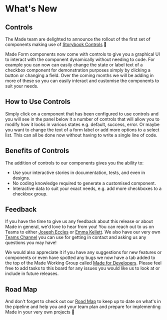
<Meta title="Hello/What's New/Controls" />

# What's New

## Controls

The Made team are delighted to announce the rollout of the first set of components making use of <a href="https://storybook.js.org/docs/react/essentials/controls" target="_blank">Storybook Controls</a> &#129395;

Made Form components now come with controls to give you a graphical UI to interact with the component dynamically without needing to code. For example you can now can easily change the state or label text of a checkbox component for demonstration purposes simply by clicking a button or changing a field. Over the coming months we will be adding in more of these so you can easily interact and customise the components to suit your needs.

## How to Use Controls

Simply click on a component that has been configured to use controls and you will see in the panel below it a number of controls that will allow you to modify how it looks in various states e.g. default, success, error. Or maybe you want to change the text of a form label or add more options to a select list. This can all be done now without having to write a single line of code.

## Benefits of Controls

The addition of controls to our components gives you the ability to:

-   Use your interactive stories in documentation, tests, and even in designs.
-   No coding knowledge required to generate a customised component.
-   Interactive data to suit your exact needs, e.g. add more checkboxes to a checkbox group.

## Feedback

If you have the time to give us any feedback about this release or about Made in general, we'd love to hear from you! You can reach out to us on Teams to either <a href="https://teams.microsoft.com/l/chat/0/0?users=joseph.eecles@mastercard.com" target="_blank">Joseph Eccles</a> or <a href="https://teams.microsoft.com/l/chat/0/0?users=emma.kellett@mastercard.com" target="_blank">Emma Kellett</a>. We also have our very own <a href="https://teams.microsoft.com/l/channel/19%3aabb5a3e7f3804a65a59387c13f7464d3%40thread.tacv2/General?groupId=f28c3555-4b8a-4dd7-aadf-e5e143c28311&tenantId=f06fa858-824b-4a85-aacb-f372cfdc282e" target="_blank">Teams Channel</a> you can use for getting in contact and asking us any questions you may have!

We would also appreciate it if you have any suggestions for new features or components or even have spotted any bugs we now have a tab added to the top of the Made Working Group called <a href="https://teams.microsoft.com/l/entity/com.microsoft.teamspace.tab.planner/_djb2_msteams_prefix_1436406163?context=%7B%22subEntityId%22%3Anull%2C%22channelId%22%3A%2219%3Aabb5a3e7f3804a65a59387c13f7464d3%40thread.tacv2%22%7D&groupId=f28c3555-4b8a-4dd7-aadf-e5e143c28311&tenantId=f06fa858-824b-4a85-aacb-f372cfdc282e" target="_blank">Made for Developers</a>. Please feel free to add tasks to this board for any issues you would like us to look at or include in future releases.

## Road Map

And don't forget to check out our <a href="?path=/docs/hello-roadmap--page">Road Map</a> to keep up to date on what's in the pipeline and help you and your team plan and prepare for implementing Made in your very own projects 🚀
